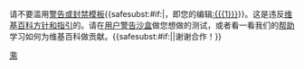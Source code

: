 {{{icon|[[File:Information orange.svg|25px]] }}}请不要滥用[[WP:WARN|警告或封禁模板]]{{<includeonly>safesubst:</includeonly>#if:{{{1|}}}|，即您的编辑[[:{{{1}}}]]}}。这是违反[[WP:POL|维基百科方针和指引]]的。请在[[User_talk:Sandbox_for_user_warnings~zhwiki|用户警告沙盒]]做您想做的测试，或者看一看我们的[[Help:目录|帮助]]学习如何为维基百科做贡献。{{<includeonly>safesubst:</includeonly>#if:{{{2|}}}|{{{2}}}|谢谢合作！}}<!-- Template:Uw-tempabuse2 --><noinclude>
{{Templatesnotice|series = uw-tempabuse|max = 4im}}
[[Category:用戶警告模板|濫]]
</noinclude>
